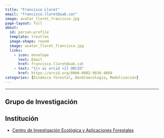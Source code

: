 ```yaml
---
title: "Francisco Lloret"
email: "francisco.lloret@uab.cat"  
image: avatar_lloret_francisco.jpg
page-layout: full
about: 
  id: person-profile
  template: trestles
  image-shape: round
  image: avatar_lloret_francisco.jpg
  links:
    - icon: envelope
      text: Email
      href: francisco.lloret@uab.cat
    - text: "{{< ai orcid >}} ORCID"
      href: https://orcid.org/0000-0002-9836-4069
categories: [Dinámica forestal, Dendroecología, Modelización]
---
```

 
<hr>

:::{#person-profile}

## Grupo de Investigación


## Institución
- [Centro de Investigación Ecológica y Aplicaciones Forestales](https://www.creaf.cat/es)

:::
